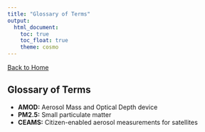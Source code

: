 ```yaml
---
title: "Glossary of Terms"
output: 
  html_document:
    toc: true
    toc_float: true
    theme: cosmo
---
```


[Back to Home](index.html)

## Glossary of Terms

- **AMOD:** Aerosol Mass and Optical Depth device
- **PM2.5:** Small particulate matter
- **CEAMS:** Citizen-enabled aerosol measurements for satellites
